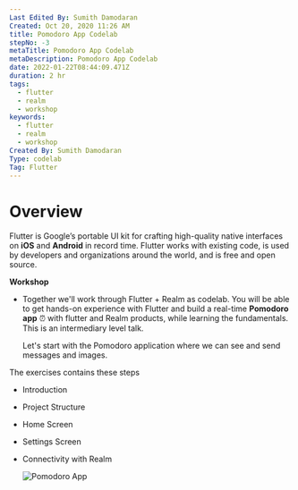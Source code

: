 ```yaml
---
Last Edited By: Sumith Damodaran
Created: Oct 20, 2020 11:26 AM
title: Pomodoro App Codelab
stepNo: -3
metaTitle: Pomodoro App Codelab
metaDescription: Pomodoro App Codelab
date: 2022-01-22T08:44:09.471Z
duration: 2 hr
tags:
  - flutter
  - realm
  - workshop
keywords:
  - flutter
  - realm
  - workshop
Created By: Sumith Damodaran
Type: codelab
Tag: Flutter
---
```

# Overview

Flutter is Google’s portable UI kit for crafting high-quality native interfaces on **iOS** and **Android** in record time. Flutter works with existing code, is used by developers and organizations around the world, and is free and open source.

**Workshop**

* Together we'll work through Flutter + Realm as codelab. You will be able to get hands-on experience with Flutter and build a real-time **Pomodoro app** ⏰ with flutter and Realm products, while learning the fundamentals. This is an intermediary level talk.

  Let's start with the Pomodoro application where we can see and send messages and images.

The exercises contains these steps

* Introduction
* Project Structure
* Home Screen
* Settings Screen
* Connectivity with Realm

  ![Pomodoro App](https://res.cloudinary.com/sitecore/image/upload/c_limit,q_80,w_2000/v1645615862/pomodoro_app/FlutterPomodoroApp_screens_ktfroz.png)